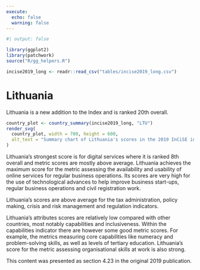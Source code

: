 ```yaml
---
execute:
  echo: false
  warning: false
---
```


<!-- DO NOT EDIT THIS FILE --->
<!-- AUTO GENERATED FROM r/generate_country_qmd.r --->

```r
#| output: false

library(ggplot2)
library(patchwork)
source("R/gg_helpers.R")

incise2019_long <- readr::read_csv("tables/incise2019_long.csv")

```

# Lithuania {#sec-country-ltu .unnumbered}

:::{.lead}
Lithuania is a new addition to the Index and is ranked 20th overall.
:::

```r
country_plot <- country_summary(incise2019_long, "LTU")
render_svg(
  country_plot, width = 700, height = 600,
  alt_text = "Summary chart of Lithuania's scores in the 2019 InCiSE index."
)
```

Lithuania's strongest score is for digital services where it is ranked 8th
overall and metric scores are mostly above average. Lithuania achieves the
maximum score for the metric assessing the availability and usability of
online services for regular business operations. Its scores are very high for
the use of technological advances to help improve business start-ups, regular
business operations and civil registration work.

Lithuania's scores are above average for the tax administration, policy making,
crisis and risk management and regulation indicators.

Lithuania's attributes scores are relatively low compared with other countries,
most notably capabilities and inclusiveness. Within the capabilities indicator
there are however some good metric scores. For example, the metrics measuring
core capabilities like numeracy and problem-solving skills, as well as levels
of tertiary education. Lithuania's score for the metric assessing
organisational skills at work is also strong.

::: {.callout-note .crf title="Cross-referencing note" icon="false"}
This content was presented as section 4.23 in the original 2019 publication.
:::
